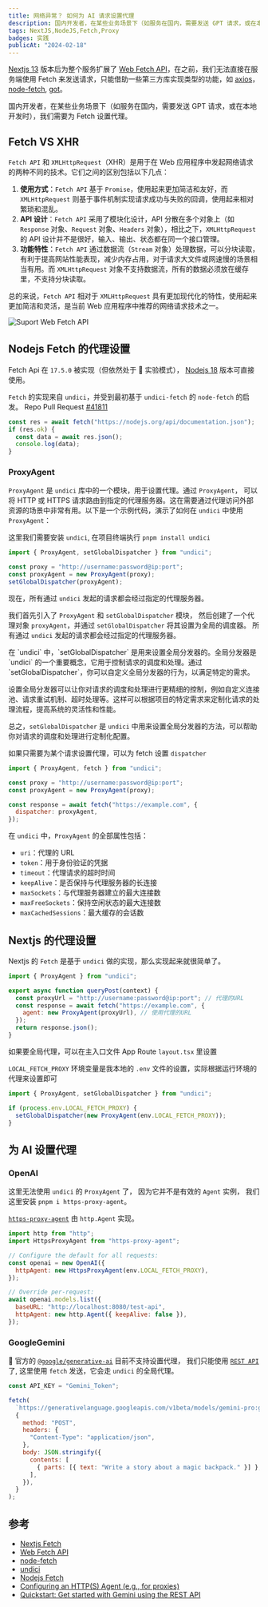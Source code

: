 ```yaml
---
title: 网络异常？ 如何为 AI 请求设置代理
description: 国内开发者，在某些业务场景下（如服务在国内，需要发送 GPT 请求，或在本地开发时），我们需要为 Fetch 设置代理。
tags: NextJS,NodeJS,Fetch,Proxy
badges: 实践
publicAt: "2024-02-18"
---
```


[Nextjs 13](https://nextjs.org/docs/app/api-reference/functions/fetch) 版本后为整个服务扩展了 [Web Fetch API](https://developer.mozilla.org/zh-CN/docs/Web/API/Fetch_API)，在之前，我们无法直接在服务端使用 Fetch 来发送请求，只能借助一些第三方库实现类型的功能，如 [axios](https://github.com/axios/axios)，[node-fetch](https://github.com/node-fetch/node-fetch), [got](https://github.com/sindresorhus/got)。

国内开发者，在某些业务场景下（如服务在国内，需要发送 GPT 请求，或在本地开发时），我们需要为 Fetch 设置代理。

## Fetch VS XHR

`Fetch API` 和 `XMLHttpRequest`（XHR）是用于在 Web 应用程序中发起网络请求的两种不同的技术。它们之间的区别包括以下几点：

1. **使用方式**：`Fetch API` 基于 `Promise`，使用起来更加简洁和友好，而 `XMLHttpRequest` 则基于事件机制实现请求成功与失败的回调，使用起来相对繁琐和混乱。
2. **API 设计**：`Fetch API` 采用了模块化设计，API 分散在多个对象上（如 `Response` 对象、`Request` 对象、`Headers` 对象），相比之下，`XMLHttpRequest` 的 API 设计并不是很好，输入、输出、状态都在同一个接口管理。
3. **功能特性**：`Fetch API` 通过数据流（`Stream` 对象）处理数据，可以分块读取，有利于提高网站性能表现，减少内存占用，对于请求大文件或网速慢的场景相当有用。而 `XMLHttpRequest` 对象不支持数据流，所有的数据必须放在缓存里，不支持分块读取。

总的来说，`Fetch API` 相对于 `XMLHttpRequest` 具有更加现代化的特性，使用起来更加简洁和灵活，是当前 Web 应用程序中推荐的网络请求技术之一。

![Suport Web Fetch API](/static/images/set-nextjs-fetch-proxy-agent/support-web-fetch-api.png)

## Nodejs Fetch 的代理设置

Fetch Api 在 `17.5.0` 被实现（但依然处于 🧪 实验模式）， [Nodejs 18](https://nodejs.org/en/blog/announcements/v18-release-announce#new-globally-available-browser-compatible-apis) 版本可直接使用。

`Fetch` 的实现来自 `undici`，并受到最初基于 `undici-fetch` 的 `node-fetch` 的启发。 Repo Pull Request [#41811](https://github.com/nodejs/node/pull/41811)

```js
const res = await fetch("https://nodejs.org/api/documentation.json");
if (res.ok) {
  const data = await res.json();
  console.log(data);
}
```

### ProxyAgent

`ProxyAgent` 是 `undici` 库中的一个模块，用于设置代理。通过 `ProxyAgent`， 可以将 HTTP 或 HTTPS 请求路由到指定的代理服务器。这在需要通过代理访问外部资源的场景中非常有用。以下是一个示例代码，演示了如何在 `undici` 中使用 `ProxyAgent`：

这里我们需要安装 `undici`, 在项目终端执行 `pnpm install undici`

```js
import { ProxyAgent, setGlobalDispatcher } from "undici";

const proxy = "http://username:password@ip:port";
const proxyAgent = new ProxyAgent(proxy);
setGlobalDispatcher(proxyAgent);
```

现在，所有通过 `undici` 发起的请求都会经过指定的代理服务器。

我们首先引入了 `ProxyAgent` 和 `setGlobalDispatcher` 模块， 然后创建了一个代理对象 `proxyAgent`，并通过 `setGlobalDispatcher` 将其设置为全局的调度器。 所有通过 `undici` 发起的请求都会经过指定的代理服务器。

<FAQBox title="setGlobalDispatcher 是什么？">
在 `undici` 中，`setGlobalDispatcher` 是用来设置全局分发器的。全局分发器是 `undici` 的一个重要概念，它用于控制请求的调度和处理。通过 `setGlobalDispatcher`，你可以自定义全局分发器的行为，以满足特定的需求。

设置全局分发器可以让你对请求的调度和处理进行更精细的控制，例如自定义连接池、请求重试机制、超时处理等。这样可以根据项目的特定需求来定制化请求的处理流程，提高系统的灵活性和性能。

总之，`setGlobalDispatcher` 是 `undici` 中用来设置全局分发器的方法，可以帮助你对请求的调度和处理进行定制化配置。

如果只需要为某个请求设置代理，可以为 fetch 设置 `dispatcher`

</FAQBox>

```js
import { ProxyAgent, fetch } from "undici";

const proxy = "http://username:password@ip:port";
const proxyAgent = new ProxyAgent(proxy);

const response = await fetch("https://example.com", {
  dispatcher: proxyAgent,
});
```

在 `undici` 中，`ProxyAgent` 的全部属性包括：

- `uri`：代理的 URL
- `token`：用于身份验证的凭据
- `timeout`：代理请求的超时时间
- `keepAlive`：是否保持与代理服务器的长连接
- `maxSockets`：与代理服务器建立的最大连接数
- `maxFreeSockets`：保持空闲状态的最大连接数
- `maxCachedSessions`：最大缓存的会话数

## Nextjs 的代理设置

Nextjs 的 `Fetch` 是基于 `undici` 做的实现，那么实现起来就很简单了。

```js
import { ProxyAgent } from "undici";

export async function queryPost(context) {
  const proxyUrl = "http://username:password@ip:port"; // 代理的URL
  const response = await fetch("https://example.com", {
    agent: new ProxyAgent(proxyUrl), // 使用代理的URL
  });
  return response.json();
}
```

如果要全局代理，可以在主入口文件 App Route `layout.tsx` 里设置

`LOCAL_FETCH_PROXY` 环境变量是我本地的 `.env` 文件的设置，实际根据运行环境的代理来设置即可

```js
import { ProxyAgent, setGlobalDispatcher } from "undici";

if (process.env.LOCAL_FETCH_PROXY) {
  setGlobalDispatcher(new ProxyAgent(env.LOCAL_FETCH_PROXY));
}
```

## 为 AI 设置代理

### OpenAI

这里无法使用 `undici` 的 `ProxyAgent` 了， 因为它并不是有效的 `Agent` 实例， 我们这里安装 `pnpm i https-proxy-agent`。

[`https-proxy-agent`](https://github.com/TooTallNate/proxy-agents) 由 `http.Agent` 实现。

```js
import http from "http";
import HttpsProxyAgent from "https-proxy-agent";

// Configure the default for all requests:
const openai = new OpenAI({
  httpAgent: new HttpsProxyAgent(env.LOCAL_FETCH_PROXY),
});

// Override per-request:
await openai.models.list({
  baseURL: "http://localhost:8080/test-api",
  httpAgent: new http.Agent({ keepAlive: false }),
});
```

### GoogleGemini

🫥 官方的 [`@google/generative-ai`](https://ai.google.dev/tutorials/node_quickstart?hl=zh-cn) 目前不支持设置代理， 我们只能使用 [`REST API`](https://ai.google.dev/tutorials/rest_quickstart) 了, 这里使用 `fetch` 发送，它会走 `undici` 的全局代理。

```js
const API_KEY = "Gemini_Token";

fetch(
  `https://generativelanguage.googleapis.com/v1beta/models/gemini-pro:generateContent?key=${API_KEY}`,
  {
    method: "POST",
    headers: {
      "Content-Type": "application/json",
    },
    body: JSON.stringify({
      contents: [
        { parts: [{ text: "Write a story about a magic backpack." }] },
      ],
    }),
  }
);
```

## 参考

- [Nextjs Fetch](https://nextjs.org/docs/app/api-reference/functions/fetch)
- [Web Fetch API](https://developer.mozilla.org/zh-CN/docs/Web/API/Fetch_API)
- [node-fetch](https://github.com/node-fetch/node-fetch)
- [undici](https://github.com/nodejs/undici)
- [Nodejs Fetch](https://nodejs.org/dist/latest-v18.x/docs/api/globals.html)
- [Configuring an HTTP(S) Agent (e.g., for proxies)](https://github.com/openai/openai-node#configuring-an-https-agent-eg-for-proxies)
- [Quickstart: Get started with Gemini using the REST API](https://ai.google.dev/tutorials/rest_quickstart)
